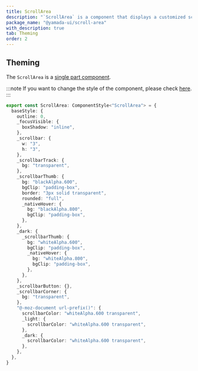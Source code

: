 ```yaml
---
title: ScrollArea
description: "`ScrollArea` is a component that displays a customized scrollbar."
package_name: "@yamada-ui/scroll-area"
with_description: true
tab: Theming
order: 2
---
```


## Theming

The `ScrollArea` is a [single part component](/styled-system/theming/component-styles#single-part-components).

:::note
If you want to change the style of the component, please check [here](/styled-system/theming/customize-theme#changing-the-style-of-components).
:::

```ts
export const ScrollArea: ComponentStyle<"ScrollArea"> = {
  baseStyle: {
    outline: 0,
    _focusVisible: {
      boxShadow: "inline",
    },
    _scrollbar: {
      w: "3",
      h: "3",
    },
    _scrollbarTrack: {
      bg: "transparent",
    },
    _scrollbarThumb: {
      bg: "blackAlpha.600",
      bgClip: "padding-box",
      border: "3px solid transparent",
      rounded: "full",
      _nativeHover: {
        bg: "blackAlpha.800",
        bgClip: "padding-box",
      },
    },
    _dark: {
      _scrollbarThumb: {
        bg: "whiteAlpha.600",
        bgClip: "padding-box",
        _nativeHover: {
          bg: "whiteAlpha.800",
          bgClip: "padding-box",
        },
      },
    },
    _scrollbarButton: {},
    _scrollbarCorner: {
      bg: "transparent",
    },
    "@-moz-document url-prefix()": {
      scrollbarColor: "whiteAlpha.600 transparent",
      _light: {
        scrollbarColor: "whiteAlpha.600 transparent",
      },
      _dark: {
        scrollbarColor: "whiteAlpha.600 transparent",
      },
    },
  },
}
```
